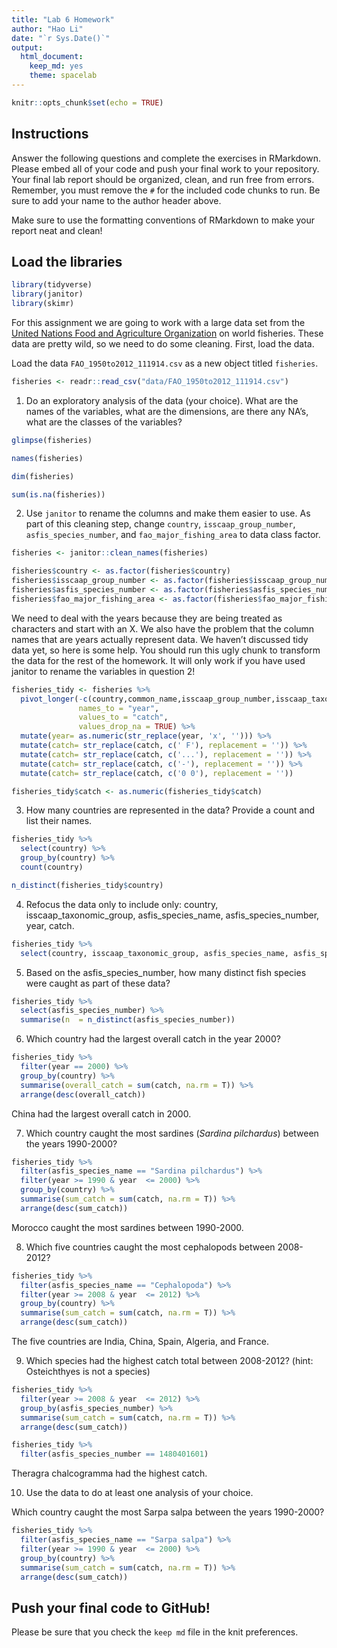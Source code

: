 ```yaml
---
title: "Lab 6 Homework"
author: "Hao Li"
date: "`r Sys.Date()`"
output:
  html_document: 
    keep_md: yes
    theme: spacelab
---
```


```r
knitr::opts_chunk$set(echo = TRUE)
```

## Instructions
Answer the following questions and complete the exercises in RMarkdown. Please embed all of your code and push your final work to your repository. Your final lab report should be organized, clean, and run free from errors. Remember, you must remove the `#` for the included code chunks to run. Be sure to add your name to the author header above.  

Make sure to use the formatting conventions of RMarkdown to make your report neat and clean!  

## Load the libraries
```r
library(tidyverse)
library(janitor)
library(skimr)
```

For this assignment we are going to work with a large data set from the [United Nations Food and Agriculture Organization](http://www.fao.org/about/en/) on world fisheries. These data are pretty wild, so we need to do some cleaning. First, load the data.  

Load the data `FAO_1950to2012_111914.csv` as a new object titled `fisheries`.
```r
fisheries <- readr::read_csv("data/FAO_1950to2012_111914.csv")
```

1. Do an exploratory analysis of the data (your choice). What are the names of the variables, what are the dimensions, are there any NA's, what are the classes of the variables?  
```r
glimpse(fisheries)
```
```r
names(fisheries)
```
```r
dim(fisheries)
```
```r
sum(is.na(fisheries))
```


2. Use `janitor` to rename the columns and make them easier to use. As part of this cleaning step, change `country`, `isscaap_group_number`, `asfis_species_number`, and `fao_major_fishing_area` to data class factor. 
```r
fisheries <- janitor::clean_names(fisheries)
```

```r
fisheries$country <- as.factor(fisheries$country)
fisheries$isscaap_group_number <- as.factor(fisheries$isscaap_group_number)
fisheries$asfis_species_number <- as.factor(fisheries$asfis_species_number)
fisheries$fao_major_fishing_area <- as.factor(fisheries$fao_major_fishing_area)
```

We need to deal with the years because they are being treated as characters and start with an X. We also have the problem that the column names that are years actually represent data. We haven't discussed tidy data yet, so here is some help. You should run this ugly chunk to transform the data for the rest of the homework. It will only work if you have used janitor to rename the variables in question 2!
```r
fisheries_tidy <- fisheries %>%
  pivot_longer(-c(country,common_name,isscaap_group_number,isscaap_taxonomic_group,asfis_species_number,asfis_species_name,fao_major_fishing_area,measure),
               names_to = "year",
               values_to = "catch",
               values_drop_na = TRUE) %>%
  mutate(year= as.numeric(str_replace(year, 'x', ''))) %>%
  mutate(catch= str_replace(catch, c(' F'), replacement = '')) %>%
  mutate(catch= str_replace(catch, c('...'), replacement = '')) %>%
  mutate(catch= str_replace(catch, c('-'), replacement = '')) %>%
  mutate(catch= str_replace(catch, c('0 0'), replacement = ''))

fisheries_tidy$catch <- as.numeric(fisheries_tidy$catch)
```

3. How many countries are represented in the data? Provide a count and list their names.
```r
fisheries_tidy %>% 
  select(country) %>% 
  group_by(country) %>% 
  count(country)
```

```r
n_distinct(fisheries_tidy$country)
```

4. Refocus the data only to include only: country, isscaap_taxonomic_group, asfis_species_name, asfis_species_number, year, catch.
```r
fisheries_tidy %>% 
  select(country, isscaap_taxonomic_group, asfis_species_name, asfis_species_number, year, catch)
```

5. Based on the asfis_species_number, how many distinct fish species were caught as part of these data?
```r
fisheries_tidy %>% 
  select(asfis_species_number) %>% 
  summarise(n  = n_distinct(asfis_species_number))
```

6. Which country had the largest overall catch in the year 2000?
```r
fisheries_tidy %>% 
  filter(year == 2000) %>% 
  group_by(country) %>% 
  summarise(overall_catch = sum(catch, na.rm = T)) %>% 
  arrange(desc(overall_catch))

```
China had the largest overall catch in 2000.


7. Which country caught the most sardines (_Sardina pilchardus_) between the years 1990-2000?
```r
fisheries_tidy %>% 
  filter(asfis_species_name == "Sardina pilchardus") %>% 
  filter(year >= 1990 & year  <= 2000) %>% 
  group_by(country) %>% 
  summarise(sum_catch = sum(catch, na.rm = T)) %>% 
  arrange(desc(sum_catch))
```
Morocco caught the most sardines between 1990-2000.


8. Which five countries caught the most cephalopods between 2008-2012?
```r
fisheries_tidy %>% 
  filter(asfis_species_name == "Cephalopoda") %>% 
  filter(year >= 2008 & year  <= 2012) %>% 
  group_by(country) %>% 
  summarise(sum_catch = sum(catch, na.rm = T)) %>% 
  arrange(desc(sum_catch))
```
The five countries are India, China, Spain, Algeria, and France.


9. Which species had the highest catch total between 2008-2012? (hint: Osteichthyes is not a species)
```r
fisheries_tidy %>% 
  filter(year >= 2008 & year  <= 2012) %>% 
  group_by(asfis_species_number) %>% 
  summarise(sum_catch = sum(catch, na.rm = T)) %>% 
  arrange(desc(sum_catch))
```
```r
fisheries_tidy %>% 
  filter(asfis_species_number == 1480401601)
```
Theragra chalcogramma had the highest catch.

10. Use the data to do at least one analysis of your choice.

Which country caught the most Sarpa salpa between the years 1990-2000?
```r
fisheries_tidy %>% 
  filter(asfis_species_name == "Sarpa salpa") %>% 
  filter(year >= 1990 & year  <= 2000) %>% 
  group_by(country) %>% 
  summarise(sum_catch = sum(catch, na.rm = T)) %>% 
  arrange(desc(sum_catch))
```

## Push your final code to GitHub!
Please be sure that you check the `keep md` file in the knit preferences.   